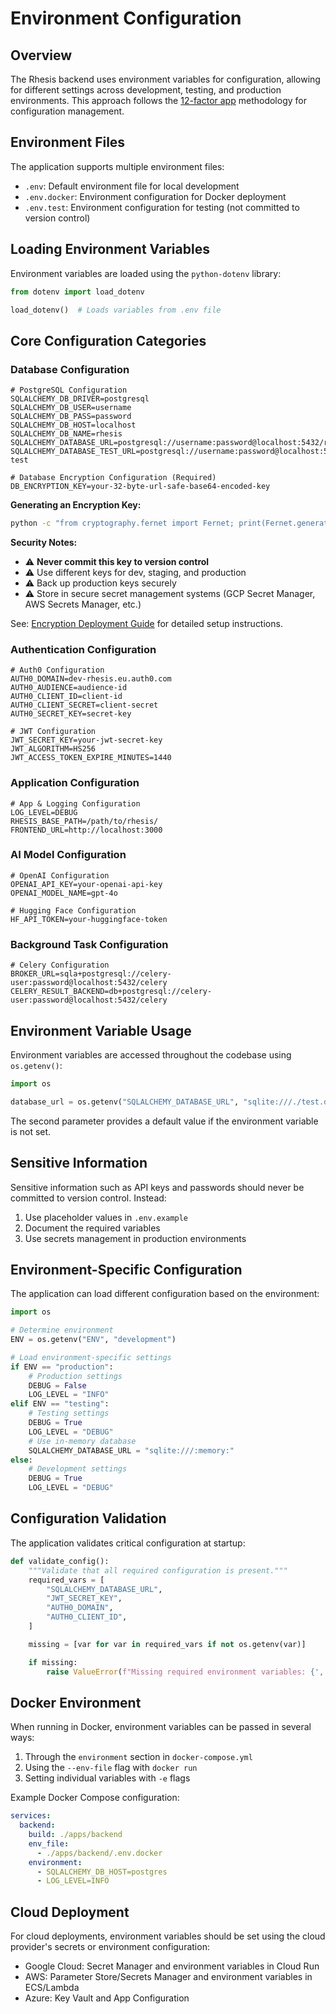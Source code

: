 # Environment Configuration

## Overview

The Rhesis backend uses environment variables for configuration, allowing for different settings across development, testing, and production environments. This approach follows the [12-factor app](https://12factor.net/) methodology for configuration management.

## Environment Files

The application supports multiple environment files:

- `.env`: Default environment file for local development
- `.env.docker`: Environment configuration for Docker deployment
- `.env.test`: Environment configuration for testing (not committed to version control)

## Loading Environment Variables

Environment variables are loaded using the `python-dotenv` library:

```python
from dotenv import load_dotenv

load_dotenv()  # Loads variables from .env file
```

## Core Configuration Categories

### Database Configuration

```
# PostgreSQL Configuration
SQLALCHEMY_DB_DRIVER=postgresql
SQLALCHEMY_DB_USER=username
SQLALCHEMY_DB_PASS=password
SQLALCHEMY_DB_HOST=localhost
SQLALCHEMY_DB_NAME=rhesis
SQLALCHEMY_DATABASE_URL=postgresql://username:password@localhost:5432/rhesis
SQLALCHEMY_DATABASE_TEST_URL=postgresql://username:password@localhost:5432/rhesis-test

# Database Encryption Configuration (Required)
DB_ENCRYPTION_KEY=your-32-byte-url-safe-base64-encoded-key
```

**Generating an Encryption Key:**
```bash
python -c "from cryptography.fernet import Fernet; print(Fernet.generate_key().decode())"
```

**Security Notes:**
- ⚠️ **Never commit this key to version control**
- ⚠️ Use different keys for dev, staging, and production
- ⚠️ Back up production keys securely
- ⚠️ Store in secure secret management systems (GCP Secret Manager, AWS Secrets Manager, etc.)

See: [Encryption Deployment Guide](./encryption-deployment.md) for detailed setup instructions.

### Authentication Configuration

```
# Auth0 Configuration
AUTH0_DOMAIN=dev-rhesis.eu.auth0.com
AUTH0_AUDIENCE=audience-id
AUTH0_CLIENT_ID=client-id
AUTH0_CLIENT_SECRET=client-secret
AUTH0_SECRET_KEY=secret-key

# JWT Configuration
JWT_SECRET_KEY=your-jwt-secret-key
JWT_ALGORITHM=HS256
JWT_ACCESS_TOKEN_EXPIRE_MINUTES=1440
```

### Application Configuration

```
# App & Logging Configuration
LOG_LEVEL=DEBUG
RHESIS_BASE_PATH=/path/to/rhesis/
FRONTEND_URL=http://localhost:3000
```

### AI Model Configuration

```
# OpenAI Configuration
OPENAI_API_KEY=your-openai-api-key
OPENAI_MODEL_NAME=gpt-4o

# Hugging Face Configuration
HF_API_TOKEN=your-huggingface-token
```

### Background Task Configuration

```
# Celery Configuration
BROKER_URL=sqla+postgresql://celery-user:password@localhost:5432/celery
CELERY_RESULT_BACKEND=db+postgresql://celery-user:password@localhost:5432/celery
```

## Environment Variable Usage

Environment variables are accessed throughout the codebase using `os.getenv()`:

```python
import os

database_url = os.getenv("SQLALCHEMY_DATABASE_URL", "sqlite:///./test.db")
```

The second parameter provides a default value if the environment variable is not set.

## Sensitive Information

Sensitive information such as API keys and passwords should never be committed to version control. Instead:

1. Use placeholder values in `.env.example`
2. Document the required variables
3. Use secrets management in production environments

## Environment-Specific Configuration

The application can load different configuration based on the environment:

```python
import os

# Determine environment
ENV = os.getenv("ENV", "development")

# Load environment-specific settings
if ENV == "production":
    # Production settings
    DEBUG = False
    LOG_LEVEL = "INFO"
elif ENV == "testing":
    # Testing settings
    DEBUG = True
    LOG_LEVEL = "DEBUG"
    # Use in-memory database
    SQLALCHEMY_DATABASE_URL = "sqlite:///:memory:"
else:
    # Development settings
    DEBUG = True
    LOG_LEVEL = "DEBUG"
```

## Configuration Validation

The application validates critical configuration at startup:

```python
def validate_config():
    """Validate that all required configuration is present."""
    required_vars = [
        "SQLALCHEMY_DATABASE_URL",
        "JWT_SECRET_KEY",
        "AUTH0_DOMAIN",
        "AUTH0_CLIENT_ID",
    ]

    missing = [var for var in required_vars if not os.getenv(var)]

    if missing:
        raise ValueError(f"Missing required environment variables: {', '.join(missing)}")
```

## Docker Environment

When running in Docker, environment variables can be passed in several ways:

1. Through the `environment` section in `docker-compose.yml`
2. Using the `--env-file` flag with `docker run`
3. Setting individual variables with `-e` flags

Example Docker Compose configuration:

```yaml
services:
  backend:
    build: ./apps/backend
    env_file:
      - ./apps/backend/.env.docker
    environment:
      - SQLALCHEMY_DB_HOST=postgres
      - LOG_LEVEL=INFO
```

## Cloud Deployment

For cloud deployments, environment variables should be set using the cloud provider's secrets or environment configuration:

- Google Cloud: Secret Manager and environment variables in Cloud Run
- AWS: Parameter Store/Secrets Manager and environment variables in ECS/Lambda
- Azure: Key Vault and App Configuration
